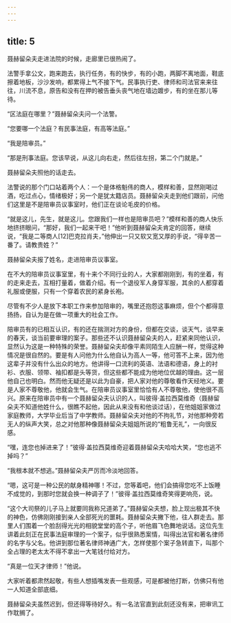 ```yaml
---
---
---
```

title: 5
---




聂赫留朵夫走进法院的时候，走廊里已很热闹了。

法警手拿公文，跑来跑去，执行任务，有的快步，有的小跑，两脚不离地面，鞋底擦着地板，沙沙发响，都累得上气不接下气。民事执行吏、律师和司法官来来往往，川流不息，原告和没有在押的被告垂头丧气地在墙边踱步，有的坐在那儿等待。

“区法庭在哪里？”聂赫留朵夫问一个法警。

“您要哪一个法庭？有民事法庭，有高等法庭。”

“我是陪审员。”

“那是刑事法庭。您该早说，从这儿向右走，然后往左拐，第二个门就是。”

聂赫留朵夫照他的话走去。

法警说的那个门口站着两个人：一个是体格魁伟的商人，模样和善，显然刚喝过酒，吃过点心，情绪极好；另一个是犹太籍店员。聂赫留朵夫走到他们跟前，问他们这里是不是陪审员议事室时，他们正在谈论毛皮的价格。

“就是这儿，先生，就是这儿。您跟我们一样也是陪审员吧？”模样和善的商人快乐地挤挤眼问，“那好，我们一起来干吧！”他听到聂赫留朵夫肯定的回答，继续说，“我是二等商人[12]巴克拉肖夫，”他伸出一只又软又宽又厚的手说，“得辛苦一番了。请教贵姓？”

聂赫留朵夫报了姓名，走进陪审员议事室。

在不大的陪审员议事室里，有十来个不同行业的人，大家都刚刚到，有的坐着，有的走来走去，互相打量着，做着介绍。有一个退役军人身穿军服，其余的人都穿着礼服或便服，只有一个穿着农民的紧身长袍。

尽管有不少人是放下本职工作来参加陪审的，嘴里还抱怨这事麻烦，但个个都得意扬扬，自认为是在做一项重大的社会工作。

陪审员有的已相互认识，有的还在揣测对方的身份，但都在交谈，谈天气，谈早来的春天，谈当前要审理的案子。那些还不认识聂赫留朵夫的人，赶紧来同他认识，显然认为这是一种特殊的荣誉。聂赫留朵夫却像平素同陌生人应酬一样，觉得这种情况是很自然的。要是有人问他为什么他自认为高人一等，他可答不上来，因为他这辈子并没有什么出众的地方。他讲得一口流利的英语、法语和德语，身上的衬衫、衣服、领带、袖扣都是头等货，但这些都不能成为他地位优越的理由。这一层他自己也明白。然而他无疑还是以此为自豪，把人家对他的尊敬看作天经地义。要是人家不尊敬他，他就会生气。在陪审员议事室里恰恰有人不尊敬他，使他很不高兴。原来在陪审员中有一个聂赫留朵夫认识的人，叫彼得·盖拉西莫维奇（聂赫留朵夫不知道他姓什么，很瞧不起他，因此从来没有和他谈过话），在他姐姐家做过家庭教师，大学毕业后当了中学教师。聂赫留朵夫对他的不拘礼节，对他那种旁若无人的纵声大笑，总之对他那种像聂赫留朵夫姐姐所说的“粗鲁无礼”，一向很反感。

“嘿，连您也掉进来了！”彼得·盖拉西莫维奇迎着聂赫留朵夫哈哈大笑，“您也逃不掉吗？”

“我根本就不想逃。”聂赫留朵夫严厉而冷淡地回答。

“嗯，这可是一种公民的献身精神哪！不过，您等着吧，他们会搞得您吃不上饭睡不成觉的，到那时您就会换一种调子了！”彼得·盖拉西莫维奇笑得更响亮，说。

“这个大司祭的儿子马上就要同我称兄道弟了。”聂赫留朵夫想，脸上现出极其不快的神色，仿佛刚刚接到亲人全部死光的噩耗。聂赫留朵夫撇下他，往人群走去。那里人们围着一个脸刮得光光的相貌堂堂的高个子，听他眉飞色舞地说话。这位先生讲着此刻正在民事法庭审理的一个案子，似乎很熟悉案情，叫得出法官和著名律师的名字与父名。他讲到那位著名律师神通广大，怎样使那个案子急转直下，叫那个全占理的老太太不得不拿出一大笔钱付给对方。

“真是一位天才律师！”他说。

大家听着都肃然起敬，有些人想插嘴发表一些观感，可是都被他打断，仿佛只有他一人知道全部底细。

聂赫留朵夫虽然迟到，但还得等待好久。有一名法官直到此刻还没有来，把审讯工作耽搁了。